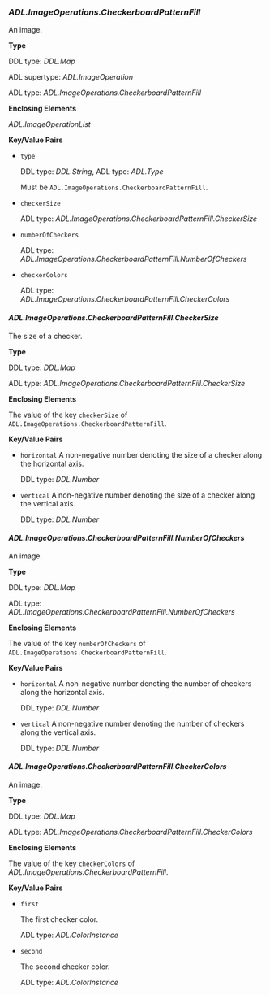 ### *ADL.ImageOperations.CheckerboardPatternFill* {#ref-type-adl-imageoperations-checkerboardpatternfill}
An image.

**Type**

DDL type: *DDL.Map*

ADL supertype: *ADL.ImageOperation*

ADL type: *ADL.ImageOperations.CheckerboardPatternFill*

**Enclosing Elements**

*ADL.ImageOperationList*

**Key/Value Pairs**

- `type`

  DDL type: *DDL.String*, ADL type: *ADL.Type*

  Must be `ADL.ImageOperations.CheckerboardPatternFill`.

- `checkerSize`

  ADL type: *ADL.ImageOperations.CheckerboardPatternFill.CheckerSize*

- `numberOfCheckers`

  ADL type: *ADL.ImageOperations.CheckerboardPatternFill.NumberOfCheckers*

- `checkerColors`

  ADL type: *ADL.ImageOperations.CheckerboardPatternFill.CheckerColors*
  
#### *ADL.ImageOperations.CheckerboardPatternFill.CheckerSize*
The size of a checker.

**Type**

DDL type: *DDL.Map*

ADL type: *ADL.ImageOperations.CheckerboardPatternFill.CheckerSize*

**Enclosing Elements**

The value of the key `checkerSize` of `ADL.ImageOperations.CheckerboardPatternFill`.

**Key/Value Pairs**

- `horizontal`
  A non-negative number denoting the size of a checker along the horizontal axis.
  
  DDL type: *DDL.Number*

- `vertical`
  A non-negative number denoting the size of a checker along the vertical axis.
  
  DDL type: *DDL.Number*

#### *ADL.ImageOperations.CheckerboardPatternFill.NumberOfCheckers*
An image.

**Type**

DDL type: *DDL.Map*

ADL type: *ADL.ImageOperations.CheckerboardPatternFill.NumberOfCheckers*

**Enclosing Elements**

The value of the key `numberOfCheckers` of `ADL.ImageOperations.CheckerboardPatternFill`.

**Key/Value Pairs**

- `horizontal`
  A non-negative number denoting the number of checkers along the horizontal axis.
  
  DDL type: *DDL.Number*

- `vertical`
  A non-negative number denoting the number of checkers along the vertical axis.
  
  DDL type: *DDL.Number*

#### *ADL.ImageOperations.CheckerboardPatternFill.CheckerColors*
An image.

**Type**

DDL type: *DDL.Map*

ADL type: *ADL.ImageOperations.CheckerboardPatternFill.CheckerColors*

**Enclosing Elements**

The value of the key `checkerColors` of *ADL.ImageOperations.CheckerboardPatternFill*.

**Key/Value Pairs**

- `first`

  The first checker color.
  
  ADL type: *ADL.ColorInstance*

- `second`

  The second checker color.

  ADL type: *ADL.ColorInstance*
